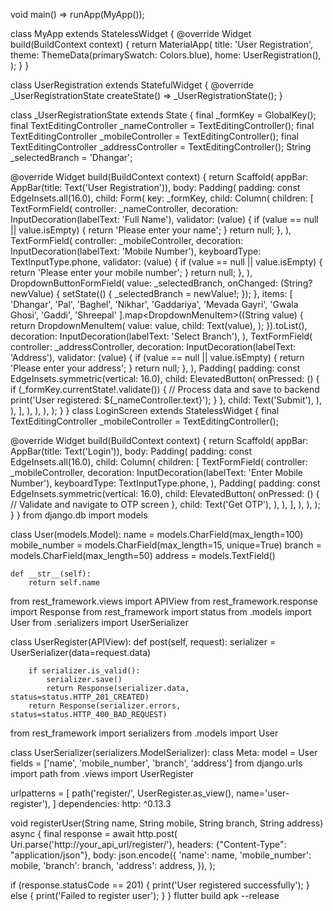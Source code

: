 
void main() => runApp(MyApp());

class MyApp extends StatelessWidget {
  @override
  Widget build(BuildContext context) {
    return MaterialApp(
      title: 'User Registration',
      theme: ThemeData(primarySwatch: Colors.blue),
      home: UserRegistration(),
    );
  }
}

class UserRegistration extends StatefulWidget {
  @override
  _UserRegistrationState createState() => _UserRegistrationState();
}

class _UserRegistrationState extends State<UserRegistration> {
  final _formKey = GlobalKey<FormState>();
  final TextEditingController _nameController = TextEditingController();
  final TextEditingController _mobileController = TextEditingController();
  final TextEditingController _addressController = TextEditingController();
  String _selectedBranch = 'Dhangar';

  @override
  Widget build(BuildContext context) {
    return Scaffold(
      appBar: AppBar(title: Text('User Registration')),
      body: Padding(
        padding: const EdgeInsets.all(16.0),
        child: Form(
          key: _formKey,
          child: Column(
            children: <Widget>[
              TextFormField(
                controller: _nameController,
                decoration: InputDecoration(labelText: 'Full Name'),
                validator: (value) {
                  if (value == null || value.isEmpty) {
                    return 'Please enter your name';
                  }
                  return null;
                },
              ),
              TextFormField(
                controller: _mobileController,
                decoration: InputDecoration(labelText: 'Mobile Number'),
                keyboardType: TextInputType.phone,
                validator: (value) {
                  if (value == null || value.isEmpty) {
                    return 'Please enter your mobile number';
                  }
                  return null;
                },
              ),
              DropdownButtonFormField<String>(
                value: _selectedBranch,
                onChanged: (String? newValue) {
                  setState(() {
                    _selectedBranch = newValue!;
                  });
                },
                items: <String>[
                  'Dhangar', 'Pal', 'Baghel', 'Nikhar', 'Gaddariya', 'Mevada Gayri', 'Gwala Ghosi', 'Gaddi', 'Shreepal'
                ].map<DropdownMenuItem<String>>((String value) {
                  return DropdownMenuItem<String>(
                    value: value,
                    child: Text(value),
                  );
                }).toList(),
                decoration: InputDecoration(labelText: 'Select Branch'),
              ),
              TextFormField(
                controller: _addressController,
                decoration: InputDecoration(labelText: 'Address'),
                validator: (value) {
                  if (value == null || value.isEmpty) {
                    return 'Please enter your address';
                  }
                  return null;
                },
              ),
              Padding(
                padding: const EdgeInsets.symmetric(vertical: 16.0),
                child: ElevatedButton(
                  onPressed: () {
                    if (_formKey.currentState!.validate()) {
                      // Process data and save to backend
                      print('User registered: ${_nameController.text}');
                    }
                  },
                  child: Text('Submit'),
                ),
              ),
            ],
          ),
        ),
      ),
    );
  }
}
class LoginScreen extends StatelessWidget {
  final TextEditingController _mobileController = TextEditingController();

  @override
  Widget build(BuildContext context) {
    return Scaffold(
      appBar: AppBar(title: Text('Login')),
      body: Padding(
        padding: const EdgeInsets.all(16.0),
        child: Column(
          children: <Widget>[
            TextFormField(
              controller: _mobileController,
              decoration: InputDecoration(labelText: 'Enter Mobile Number'),
              keyboardType: TextInputType.phone,
            ),
            Padding(
              padding: const EdgeInsets.symmetric(vertical: 16.0),
              child: ElevatedButton(
                onPressed: () {
                  // Validate and navigate to OTP screen
                },
                child: Text('Get OTP'),
              ),
            ),
          ],
        ),
      ),
    );
  }
}
from django.db import models

class User(models.Model):
    name = models.CharField(max_length=100)
    mobile_number = models.CharField(max_length=15, unique=True)
    branch = models.CharField(max_length=50)
    address = models.TextField()
    
    def __str__(self):
        return self.name
from rest_framework.views import APIView
from rest_framework.response import Response
from rest_framework import status
from .models import User
from .serializers import UserSerializer

class UserRegister(APIView):
    def post(self, request):
        serializer = UserSerializer(data=request.data)

        if serializer.is_valid():
            serializer.save()
            return Response(serializer.data, status=status.HTTP_201_CREATED)
        return Response(serializer.errors, status=status.HTTP_400_BAD_REQUEST)
from rest_framework import serializers
from .models import User

class UserSerializer(serializers.ModelSerializer):
    class Meta:
        model = User
        fields = ['name', 'mobile_number', 'branch', 'address']
from django.urls import path
from .views import UserRegister

urlpatterns = [
    path('register/', UserRegister.as_view(), name='user-register'),
]
dependencies:
  http: ^0.13.3

void registerUser(String name, String mobile, String branch, String address) async {
  final response = await http.post(
    Uri.parse('http://your_api_url/register/'),
    headers: {"Content-Type": "application/json"},
    body: json.encode({
      'name': name,
      'mobile_number': mobile,
      'branch': branch,
      'address': address,
    }),
  );

  if (response.statusCode == 201) {
    print('User registered successfully');
  } else {
    print('Failed to register user');
  }
}
flutter build apk --release
